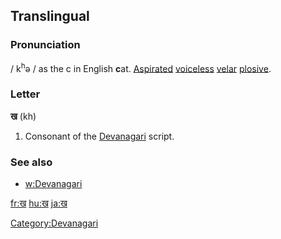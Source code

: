 ==Translingual==

===Pronunciation===
/ k<sup>h</sup>ə / as the c in English '''c'''at. [[Aspirated]]
[[voiceless]] [[velar]] [[plosive]].

===Letter===
'''ख''' (kh)

#Consonant of the [[Devanagari]] script.

===See also===
* [[w:Devanagari]]

[[Category:Devanagari]]

[[fr:ख]]
[[hu:ख]]
[[ja:ख]]